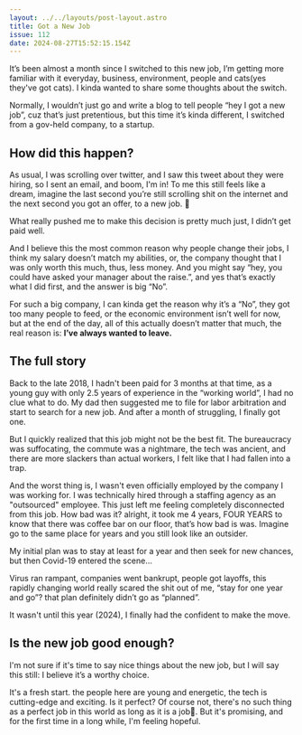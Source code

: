 ```yaml
---
layout: ../../layouts/post-layout.astro
title: Got a New Job
issue: 112
date: 2024-08-27T15:52:15.154Z
---
```


It’s been almost a month since I switched to this new job, I’m getting more familiar with it everyday, business, environment, people and cats(yes they've got cats). I kinda wanted to share some thoughts about the switch.

Normally, I wouldn’t just go and write a blog to tell people “hey I got a new job”, cuz that’s just pretentious, but this time it’s kinda different, I switched from a gov-held company, to a startup.

## How did this happen?

As usual, I was scrolling over twitter, and I saw this tweet about they were hiring, so I sent an email, and boom, I'm in! To me this still feels like a dream, imagine the last second you’re still scrolling shit on the internet and the next second you got an offer, to a new job. 🙉

What really pushed me to make this decision is pretty much just, I didn’t get paid well.

And I believe this the most common reason why people change their jobs, I think my salary doesn’t match my abilities, or, the company thought that I was only worth this much, thus, less money. And you might say “hey, you could have asked your manager about the raise.”, and yes that’s exactly what I did first, and the answer is big “No”.

For such a big company, I can kinda get the reason why it’s a “No”, they got too many people to feed, or the economic environment isn’t well for now, but at the end of the day, all of this actually doesn’t matter that much, the real reason is: **I’ve always wanted to leave.**

## The full story

Back to the late 2018, I hadn't been paid for 3 months at that time, as a young guy with only 2.5 years of experience in the “working world”, I had no clue what to do. My dad then suggested me to file for labor arbitration and start to search for a new job. And after a month of struggling, I finally got one.

But I quickly realized that this job might not be the best fit. The bureaucracy was suffocating, the commute was a nightmare, the tech was ancient, and there are more slackers than actual workers, I felt like that I had fallen into a trap.

And the worst thing is, I wasn't even officially employed by the company I was working for. I was technically hired through a staffing agency as an "outsourced" employee. This just left me feeling completely disconnected from this job. How bad was it? alright, it took me 4 years, FOUR YEARS to know that there was coffee bar on our floor, that’s how bad is was. Imagine go to the same place for years and you still look like an outsider.

My initial plan was to stay at least for a year and then seek for new chances, but then Covid-19 entered the scene…

Virus ran rampant, companies went bankrupt, people got layoffs, this rapidly changing world really scared the shit out of me, “stay for one year and go”? that plan definitely didn’t go as “planned”.

It wasn't until this year (2024), I finally had the confident to make the move.

## Is the new job good enough?

I'm not sure if it's time to say nice things about the new job, but I will say this still: I believe it’s a worthy choice.

It's a fresh start. the people here are young and energetic, the tech is cutting-edge and exciting. Is it perfect? Of course not, there's no such thing as a perfect job in this world as long as it is a job🤡. But it's promising, and for the first time in a long while, I'm feeling hopeful.

